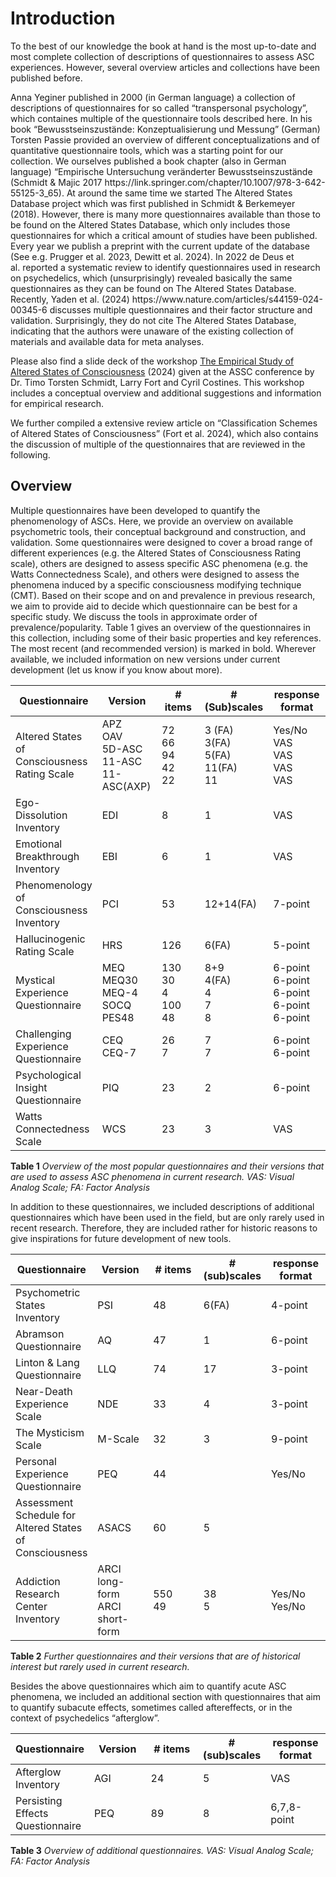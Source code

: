 
# Introduction

To the best of our knowledge the book at hand is the most up-to-date and most complete collection of descriptions of questionnaires to assess ASC experiences. However, several overview articles and collections have been published before. 

Anna Yeginer published in 2000 (in German language) a collection of descriptions of questionnaires for so called "transpersonal psychology", which containes multiple of the questionnaire tools described here. In his book "Bewusstseinszustände: Konzeptualisierung und Messung" (German) Torsten Passie provided an overview of different conceptualizations and of quantitative questionnaire tools, which was a starting point for our collection. We ourselves published a book chapter (also in German language) "Empirische Untersuchung veränderter Bewusstseinszustände (Schmidt & Majic 2017  https://link.springer.com/chapter/10.1007/978-3-642-55125-3_65). At around the same time we started The Altered States Database project which was first published in Schmidt & Berkemeyer (2018). However, there is many more questionnaires available than those to be found on the Altered States Database, which only includes those questionnaires for which a critical amount of studies have been published. Every year we publish a preprint with the current update of the database (See e.g. Prugger et al. 2023, Dewitt et al. 2024).
In 2022 de Deus et al. reported a systematic review to identify questionnaires used in research on psychedelics, which (unsurprisingly) revealed basically the same questionnaires as they can be found on The Altered States Database.
Recently, Yaden et al. (2024) https://www.nature.com/articles/s44159-024-00345-6 discusses multiple questionnaires and their factor structure and validation. Surprisingly, they do not cite The Altered States Database, indicating that the authors were unaware of the existing collection of materials and available data for meta analyses. 

Please also find a slide deck of the workshop [The Empirical Study of Altered States of Consciousness](https://www.researchgate.net/publication/382366098_The_Empirical_Study_of_Altered_States_of_Consciousness_ASSC_Tutorial) (2024) given at the ASSC conference by Dr. Timo Torsten Schmidt, Larry Fort and Cyril Costines. This workshop includes a conceptual overview and additional suggestions and information for empirical research. 

We further compiled a extensive review article on "Classification Schemes of Altered States of Consciousness" (Fort et al. 2024), which also contains the discussion of multiple of the questionnaires that are reviewed in the following.

## Overview 

Multiple questionnaires have been developed to quantify the phenomenology of ASCs. Here, we provide an overview on available psychometric tools, their conceptual background and construction, and validation. Some questionnaires were designed to cover a broad range of different experiences (e.g. the Altered States of Consciousness Rating scale), others are designed to assess specific ASC phenomena (e.g. the Watts Connectedness Scale), and others were designed to assess the phenomena induced by a specific consciousness modifying technique (CMT). Based on their scope and on and prevalence in previous research, we aim to provide aid to decide which questionnaire can be best for a specific study. We discuss the tools in approximate order of prevalence/popularity.
Table 1 gives an overview of the questionnaires in this collection, including some of their basic properties and key references. The most recent (and recommended version) is marked in bold. Wherever available, we included information on new versions under current development (let us know if you know about more).


| Questionnaire  | Version | # items  | # (Sub)scales | response format 
|-----------|-----------|-----------|-----------|-----------|
| Altered States of Consciousness Rating Scale  | APZ <br /> OAV <br /> 5D-ASC <br /> 11-ASC <br /> 11-ASC(AXP) | 72 <br /> 66 <br /> 94 <br /> 42 <br /> 22 | 3 (FA) <br /> 3(FA) <br /> 5(FA) <br /> 11(FA)<br /> 11  | Yes/No <br /> VAS <br /> VAS <br /> VAS <br /> VAS |
| Ego-Dissolution Inventory | EDI | 8 | 1 | VAS |
| Emotional Breakthrough Inventory | EBI | 6 | 1 | VAS |
| Phenomenology of Consciousness Inventory | PCI | 53 | 12+14(FA)  | 7-point |
| Hallucinogenic Rating Scale | HRS | 126 | 6(FA)  | 5-point |
| Mystical Experience Questionnaire | MEQ <br />  MEQ30 <br /> MEQ-4 <br /> SOCQ <br /> PES48 | 130 <br /> 30 <br />  4 <br /> 100 <br /> 48 | 8+9  <br />  4(FA) <br /> 4 <br />7 <br /> 8  | 6-point <br /> 6-point <br /> 6-point <br /> 6-point <br /> 6-point |
| Challenging Experience Questionnaire | CEQ <br />  CEQ-7 | 26 <br /> 7 <br />  |  7 <br /> 7 <br /> |  6-point <br /> 6-point <br />  |
| Psychological Insight Questionnaire | PIQ | 23 | 2 | 6-point|
| Watts Connectedness Scale | WCS | 23 | 3 | VAS |

__Table 1__ _Overview of the most popular questionnaires and their versions that are used to assess ASC phenomena in current research. VAS: Visual Analog Scale; FA: Factor Analysis_


In addition to these questionnaires, we included descriptions of additional questionnaires which have been used in the field, but are only rarely used in recent research. Therefore, they are included rather for historic reasons to give inspirations for future development of new tools.


| Questionnaire  | Version | # items  | # (sub)scales | response format 
|-----------|-----------|-----------|-----------|-----------|
| Psychometric States Inventory | PSI | 48 | 6(FA)  | 4-point |
| Abramson Questionnaire  | AQ | 47 | 1 |  6-point |
| Linton & Lang Questionnaire | LLQ | 74 | 17 | 3-point  |
| Near-Death Experience Scale | NDE | 33 | 4 | 3-point  |
| The Mysticism Scale | M-Scale | 32 | 3 | 9-point |
| Personal Experience Questionnaire | PEQ | 44 |  | Yes/No |
| Assessment Schedule for Altered States of Consciousness | ASACS | 60 | 5 |  |
| Addiction Research Center Inventory | ARCI long-form <br /> ARCI short-form | 550 <br /> 49 | 38 <br /> 5 | Yes/No <br /> Yes/No |
__Table 2__ _Further questionnaires and their versions that are of historical interest but rarely used in current research._


Besides the above questionnaires which aim to quantify acute ASC phenomena, we included an additional section with questionnaires that aim to quantify subacute effects, sometimes called aftereffects, or in the context of psychedelics "afterglow".


| Questionnaire  | Version | # items  | # (sub)scales | response format 
|-----------|-----------|-----------|-----------|-----------|
| Afterglow Inventory | AGI | 24 | 5 | VAS |
| Persisting Effects Questionnaire | PEQ | 89| 8 | 6,7,8-point |

__Table 3__ _Overview of additional questionnaires. VAS: Visual Analog Scale; FA: Factor Analysis_
